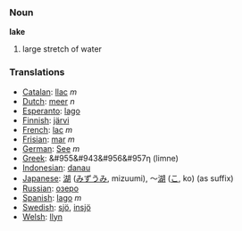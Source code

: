 === Noun ===

'''lake'''

# large stretch of water

=== Translations ===
*[[Catalan]]: [[llac]] ''m''
*[[Dutch]]: [[meer]] ''n''
*[[Esperanto]]: [[lago]]
*[[Finnish]]: [[järvi]]
*[[French]]: [[lac]] ''m''
*[[Frisian]]: [[mar]] ''m''
*[[German]]: [[See]] ''m''
*[[Greek]]: &#955&#943&#956&#957&#951; (limne)
*[[Indonesian]]: [[danau]]
*[[Japanese]]: [[湖]] ([[みずうみ]], mizuumi), ～[[湖]] ([[こ]], ko) (as suffix)
*[[Russian]]: [[озеро]]
*[[Spanish]]: [[lago]] ''m''
*[[Swedish]]: [[sjö]], [[insjö]]
*[[Welsh]]: [[llyn]]